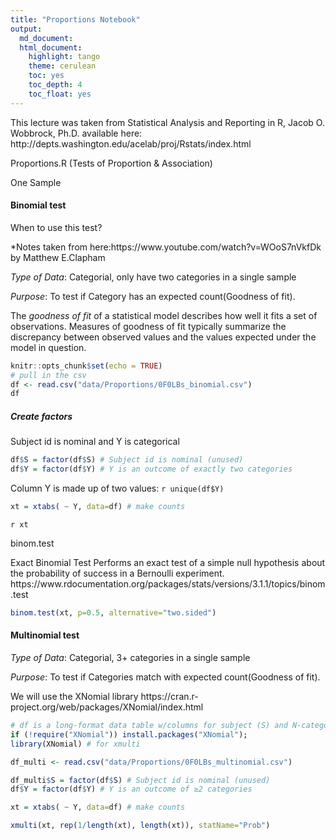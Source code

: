 ```yaml
---
title: "Proportions Notebook"
output: 
  md_document:
  html_document:
    highlight: tango
    theme: cerulean
    toc: yes
    toc_depth: 4
    toc_float: yes
---
```


This lecture was taken from Statistical Analysis and Reporting in R, Jacob O. Wobbrock, Ph.D.
available here: http://depts.washington.edu/acelab/proj/Rstats/index.html

 Proportions.R
(Tests of Proportion & Association)

One Sample


#### Binomial test

When to use this test? 

*Notes taken from here:https://www.youtube.com/watch?v=WOoS7nVkfDk by Matthew E.Clapham

*Type of Data*: Categorial, only have two categories in a single sample

*Purpose*: To test if Category has an expected count(Goodness of fit).

The *goodness of fit* of a statistical model describes how well it fits a set of observations. Measures of goodness of fit typically summarize the discrepancy between observed values and the values expected under the model in question.


```r

knitr::opts_chunk$set(echo = TRUE)
# pull in the csv
df <- read.csv("data/Proportions/0F0LBs_binomial.csv")
df
```
##### Create factors
Subject id is nominal and Y is categorical

```r

df$S = factor(df$S) # Subject id is nominal (unused)
df$Y = factor(df$Y) # Y is an outcome of exactly two categories

```
Column Y is made up of two values: `r unique(df$Y)`
```r
xt = xtabs( ~ Y, data=df) # make counts

```
`r xt`

binom.test 

Exact Binomial Test
Performs an exact test of a simple null hypothesis about the probability of success in a Bernoulli experiment.
https://www.rdocumentation.org/packages/stats/versions/3.1.1/topics/binom.test

```r
binom.test(xt, p=0.5, alternative="two.sided")
```


#### Multinomial test
*Type of Data*: Categorial, 3+ categories in a single sample

*Purpose*: To test if Categories match with expected count(Goodness of fit).

We will use the XNomial library
https://cran.r-project.org/web/packages/XNomial/index.html

```r
# df is a long-format data table w/columns for subject (S) and N-category outcome (Y)
if (!require("XNomial")) install.packages("XNomial");  
library(XNomial) # for xmulti
```

```r
df_multi <- read.csv("data/Proportions/0F0LBs_multinomial.csv")
```
```r
df_multi$S = factor(df$S) # Subject id is nominal (unused)
df$Y = factor(df$Y) # Y is an outcome of ≥2 categories
```
```r
xt = xtabs( ~ Y, data=df) # make counts
```
```r
xmulti(xt, rep(1/length(xt), length(xt)), statName="Prob")
```